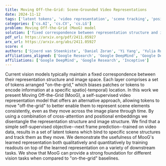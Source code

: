 ```yaml
---
title: Moving Off-the-Grid: Scene-Grounded Video Representations
date: 2024-11-12
tags: ['latent tokens', 'video representation', 'scene tracking', 'positional embeddings', 'self-supervised learning', 'cross-attention', 'downstream tasks']
categories: ['cs.AI', 'cs.CV', 'cs.LG']
problem: Moving Off-the-Grid (MooG) model
solution: ['fixed correspondence between representation structure and image space']
pdf_url: https://arxiv.org/pdf/2411.05927
arx_url: https://arxiv.org/abs/2411.05927
score: 4
authors: ['Sjoerd van Steenkiste', 'Daniel Zoran', 'Yi Yang', 'Yulia Rubanova', 'Rishabh Kabra', 'Carl Doersch', 'Dilara Gokay', 'Joseph Heyward', 'Etienne Pot', 'Klaus Greff', 'Drew A. Hudson', 'Thomas Albert Keck', 'Joao Carreira', 'Alexey Dosovitskiy', 'Mehdi S. M. Sajjadi', 'Thomas Kipf']
affiliations_aligned: ['Google Research', 'Google DeepMind', 'Google DeepMind', 'Google DeepMind', 'Google DeepMind', 'Google DeepMind', 'Google DeepMind', 'Google DeepMind', 'Google DeepMind', 'Google DeepMind', 'Google DeepMind', 'Google DeepMind', 'Google DeepMind', 'Inceptive', 'Google DeepMind', 'Google DeepMind']
affiliations: ['Google DeepMind', 'Google Research', 'Inceptive']
---
```



Current vision models typically maintain a fixed correspondence between their representation structure and image space. Each layer comprises a set of tokens arranged "on-the-grid," which biases patches or tokens to encode information at a specific spatio(-temporal) location. In this work we present Moving Off-the-Grid (MooG), a self-supervised video representation model that offers an alternative approach, allowing tokens to move "off-the-grid" to better enable them to represent scene elements consistently, even as they move across the image plane through time. By using a combination of cross-attention and positional embeddings we disentangle the representation structure and image structure. We find that a simple self-supervised objective--next frame prediction--trained on video data, results in a set of latent tokens which bind to specific scene structures and track them as they move. We demonstrate the usefulness of MooG's learned representation both qualitatively and quantitatively by training readouts on top of the learned representation on a variety of downstream tasks. We show that MooG can provide a strong foundation for different vision tasks when compared to "on-the-grid" baselines.